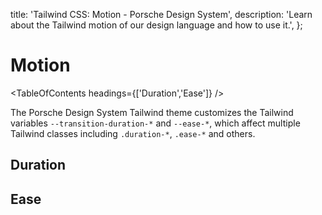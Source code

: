 
  title: 'Tailwind CSS: Motion - Porsche Design System',
  description: 'Learn about the Tailwind motion of our design language and how to use it.',
};

# Motion

<TableOfContents headings={['Duration','Ease']} />

The Porsche Design System Tailwind theme customizes the Tailwind variables `--transition-duration-*` and `--ease-*`,
which affect multiple Tailwind classes including `.duration-*`, `.ease-*` and others.

## Duration

<ComponentStory story={motionStoryDuration} />

## Ease

<ComponentStory story={motionStoryEase} />
